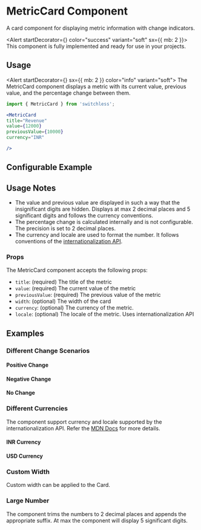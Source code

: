 



<Meta of={MetricCardStories} />



# MetricCard Component 

<Subtitle>
  A card component for displaying metric information with change indicators.
</Subtitle>

<Alert startDecorator={<CheckCircleIcon />} color="success" variant="soft" sx={{ mb: 2 }}>
  This component is fully implemented and ready for use in your projects.
</Alert>



## Usage

<Alert startDecorator={<InfoIcon />} sx={{ mb: 2 }} color="info" variant="soft">
  The MetricCard component displays a metric with its current value, previous value, and the percentage change between them.
</Alert>

```jsx
import { MetricCard } from 'switchless';

<MetricCard
title="Revenue"
value={12000}
previousValue={10000}
currency="INR"

/>
```




## Configurable Example

<Primary />

<Controls />

## Usage Notes
 - The value and previous value are displayed in such a way that the insignificant digits are hidden. Displays at max 2 decimal places and 5 significant digits and follows the currency conventions.
 - The percentage change is calculated internally and is not configurable. The precision is set to 2 decimal places.
 - The currency and locale are used to format the number. It follows conventions of the [internationalization API](https://developer.mozilla.org/en-US/docs/Web/JavaScript/Reference/Global_Objects/Intl/NumberFormat).

### Props

The MetricCard component accepts the following props:

- `title`: (required) The title of the metric
- `value`: (required) The current value of the metric
- `previousValue`: (required) The previous value of the metric
- `width`: (optional) The width of the card
- `currency`: (optional) The currency of the metric. 
- `locale`: (optional) The locale of the metric. Uses internationalization API


## Examples



### Different Change Scenarios

#### Positive Change

<Canvas of={MetricCardStories.PositiveChange} />

#### Negative Change

<Canvas of={MetricCardStories.NegativeChange} />

#### No Change

<Canvas of={MetricCardStories.NoChange} />

### Different Currencies
The component support currency and locale supported by the internationalization API. Refer the 
[MDN Docs](https://developer.mozilla.org/en-US/docs/Web/JavaScript/Reference/Global_Objects/Intl/NumberFormat/NumberFormat) for more details.

#### INR Currency

<Canvas of={MetricCardStories.INRCurrency} />

#### USD Currency
<Canvas of={MetricCardStories.USDCurrency} />

### Custom Width
Custom width can be applied to the Card.


<Canvas of={MetricCardStories.CustomWidth} />


### Large Number
The component trims the numbers to 2 decimal places and appends the appropriate suffix. At max the component will display 5 significant digits.

<Canvas of={MetricCardStories.LargeNumber} />


